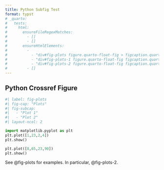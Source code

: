 ```yaml
---
title: Python Subfig Test
format: typst
# _quarto:
#   tests:
#     html:
#       ensureFileRegexMatches:
#         - []
#         - []
#       ensureHtmlElements:
#         - 
#           - "div#fig-plots figure.quarto-float-fig > figcaption.quarto-float-caption"
#           - "div#fig-plots-1 figure.quarto-float-fig figcaption.quarto-subfloat-caption"
#           - "div#fig-plots-2 figure.quarto-float-fig figcaption.quarto-subfloat-caption"
#         - []
---
```


## Python Crossref Figure

```python
#| label: fig-plots
#| fig-cap: "Plots" 
#| fig-subcap:
#|   - "Plot 1"
#|   - "Plot 2" 
#| layout-ncol: 2

import matplotlib.pyplot as plt
plt.plot([1,23,2,4])
plt.show()

plt.plot([8,65,23,90])
plt.show()
```

See @fig-plots for examples. In particular, @fig-plots-2.